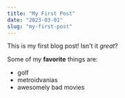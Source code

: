 ```yaml
---
title: "My First Post"
date: "2023-03-01"
slug: "my-first-post"
---
```


This is my first blog post! Isn't it *great*?

Some of my **favorite** things are:

* golf
* metroidvanias
* awesomely bad movies